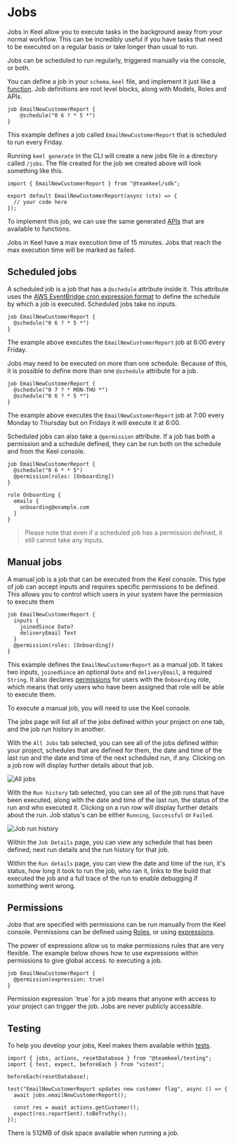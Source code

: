 # Jobs

Jobs in Keel allow you to execute tasks in the background away from your normal workflow.
This can be incredibly useful if you have tasks that need to be executed on a regular basis or take longer than usual to run.

Jobs can be scheduled to run regularly, triggered manually via the console, or both.

You can define a job in your `schema.keel` file, and implement it just like a [function](/functions). Job definitions are root level blocks, along with Models, Roles and APIs.

```keel filename="schema.keel"
job EmailNewCustomerReport {
    @schedule("0 6 ? * 5 *")
}
```

This example defines a job called `EmailNewCustomerReport` that is scheduled to run every Friday.

Running `keel generate` in the CLI will create a new jobs file in a directory called `/jobs`. The file created for the job we created above will look something like this.

```tsx filename="jobs/emailNewCustomerReport.ts"
import { EmailNewCustomerReport } from "@teamkeel/sdk";

export default EmailNewCustomerReport(async (ctx) => {
  // your code here
});
```

To implement this job, we can use the same generated [APIs](/functions/sdk) that are available to functions.


<Callout type="info" emoji="ℹ️">
  Jobs in Keel have a max execution time of 15 minutes. Jobs that reach the max execution time will be marked as failed.
</Callout>


## Scheduled jobs

A scheduled job is a job that has a `@schedule` attribute inside it. This attribute uses the [AWS EventBridge cron expression format](https://docs.aws.amazon.com/eventbridge/latest/userguide/eb-cron-expressions.html) to define the
schedule by which a job is executed. Scheduled jobs take no inputs.

```keel filename="schema.keel"
job EmailNewCustomerReport {
  @schedule("0 6 ? * 5 *")
}
```

The example above executes the `EmailNewCustomerReport` job at 6:00 every Friday.

Jobs may need to be executed on more than one schedule. Because of this, it is possible to define more than one `@schedule` attribute for a job.

```keel filename="schema.keel"
job EmailNewCustomerReport {
  @schedule("0 7 ? * MON-THU *")
  @schedule("0 6 ? * 5 *")
}
```

The example above executes the `EmailNewCustomerReport` job at 7:00 every Monday to Thursday but on Fridays it will execute it at 6:00.

Scheduled jobs can also take a `@permission` attribute. If a job has both a permission and a schedule defined, they can be run both on the schedule and from the Keel console.

```keel filename="schema.keel"
job EmailNewCustomerReport {
  @schedule("0 6 * * 5")
  @permission(roles: [Onboarding])
}

role Onboarding {
  emails {
    onboarding@example.com
  }
}
```

> Please note that even if a scheduled job has a permission defined, it still cannot take any inputs.

## Manual jobs

A manual job is a job that can be executed from the Keel console. This type of job can accept inputs and requires specific permissions to be defined. This allows you to control which users in your system have the permission to execute them

```keel filename="schema.keel"
job EmailNewCustomerReport {
  inputs {
    joinedSince Date?
    deliveryEmail Text
  }
  @permission(roles: [Onboarding])
}
```
This example defines the `EmailNewCustomerReport` as a manual job. It takes two inputs, `joinedSince` an optional `Date` and `deliveryEmail`, a required `String`.
It also declares [permissions](/permissions) for users with the `Onboarding` role, which means that only users who have been assigned that role will be able to execute them.

To execute a manual job, you will need to use the Keel console.

The jobs page will list all of the jobs defined within your project on one tab, and the job run history in another.

With the `All Jobs` tab selected, you can see all of the jobs defined within your project, schedules that are defined for them, the date and time of the last run and the date and time of the next scheduled run, if any.
Clicking on a job row will display further details about that job.

![All jobs](/all-jobs.png)

With the `Run history` tab selected, you can see all of the job runs that have been executed, along with the date and time of the last run, the status of the run and who executed it. Clicking
on a run row will display further details about the run. Job status's can be either `Running`, `Successful` or `Failed`.

![Job run history](/run-history.png)

Within the `Job Details` page, you can view any schedule that has been defined, next run details and the run history for that job.

Within the `Run details` page, you can view the date and time of the run, it's status, how long it took to run the job, who ran it, links to the build that executed the job and a full trace of the run to enable debugging if something went wrong.

## Permissions

Jobs that are specified with permissions can be run manually from the Keel console. Permissions can be defined using [Roles](/permissions#roles), or using [expressions](/permissions#expressions).

The power of expressions allow us to make permissions rules that are very flexible. The example below shows how to use expressions within permissions to give global access.
to executing a job.

```keel filename="schema.keel"
job EmailNewCustomerReport {
  @permission(expression: true)
}
```

<Callout type="info" emoji="ℹ️">
  Permission expression `true` for a job means that anyone with access to your project can trigger the job. Jobs are never publicly accessible.
</Callout>

## Testing

To help you develop your jobs, Keel makes them available within [tests](/testing).

```tsx filename="jobs/email-new-customer-report.test.ts"
import { jobs, actions, resetDatabase } from "@teamkeel/testing";
import { test, expect, beforeEach } from "vitest";

beforeEach(resetDatabase);

test("EmailNewCustomerReport updates new customer flag", async () => {
  await jobs.emailNewCustomerReport();

  const res = await actions.getCustomer();
  expect(res.reportSent).toBeTruthy();
});
```

<Callout type="info" emoji="ℹ️">
  There is 512MB of disk space available when running a job.
</Callout>
